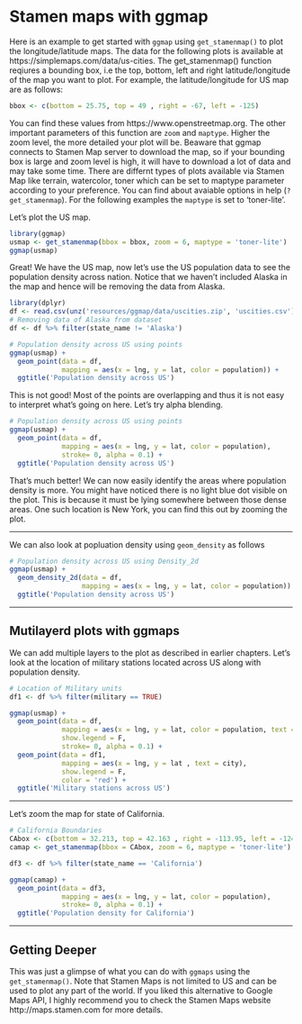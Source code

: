 # Stamen maps with ggmap

Here is an example to get started with `ggmap` using `get_stamenmap()` to plot the longitude/latitude maps. The data for the following plots is available at https://simplemaps.com/data/us-cities. The get_stamenmap() function reqiures a bounding box, i.e the top, bottom, left and right latitude/longitude of the map you want to plot. For example, the latitude/longitude for US map are as follows:

```r
bbox <- c(bottom = 25.75, top = 49 , right = -67, left = -125)
```

You can find these values from https://www.openstreetmap.org. The other important parameters of this function are `zoom` and `maptype`. Higher the zoom level, the more detailed your plot will be. Beaware that ggmap connects to Stamen Map server to download the map, so if your bounding box is large and zoom level is high, it will have to download a lot of data and may take some time. There are differnt types of plots available via Stamen Map like terrain, watercolor, toner which can be set to maptype parameter according to your preference. You can find about avaiable options in help (`?get_stamenmap`). For the following examples the `maptype` is set to ‘toner-lite’.

Let’s plot the US map.

```r
library(ggmap)
usmap <- get_stamenmap(bbox = bbox, zoom = 6, maptype = 'toner-lite') 
ggmap(usmap)
```

Great! We have the US map, now let’s use the US population data to see the population density across nation. Notice that we haven’t included Alaska in the map and hence will be removing the data from Alaska.

```r
library(dplyr)
df <- read.csv(unz('resources/ggmap/data/uscities.zip', 'uscities.csv'))
# Removing data of Alaska from dataset
df <- df %>% filter(state_name != 'Alaska')
```

```r
# Population density across US using points
ggmap(usmap) + 
  geom_point(data = df, 
             mapping = aes(x = lng, y = lat, color = population)) +
  ggtitle('Population density across US')
```

This is not good! Most of the points are overlapping and thus it is not easy to interpret what’s going on here. Let’s try alpha blending.

```r
# Population density across US using points
ggmap(usmap) + 
  geom_point(data = df, 
             mapping = aes(x = lng, y = lat, color = population),
             stroke= 0, alpha = 0.1) +
  ggtitle('Population density across US')
```

That’s much better! We can now easily identify the areas where population density is more. You might have noticed there is no light blue dot visible on the plot. This is because it must be lying somewhere between those dense areas. One such location is New York, you can find this out by zooming the plot.

***

We can also look at popluation density using `geom_density` as follows

```r
# Population density across US using Density_2d
ggmap(usmap) + 
  geom_density_2d(data = df, 
                  mapping = aes(x = lng, y = lat, color = population)) +
  ggtitle('Population density across US')
```

***

## Mutilayerd plots with ggmaps

We can add multiple layers to the plot as described in earlier chapters. Let’s look at the location of military stations located across US along with population density.

```r
# Location of Military units 
df1 <- df %>% filter(military == TRUE) 

ggmap(usmap) + 
  geom_point(data = df, 
             mapping = aes(x = lng, y = lat, color = population, text = city),
             show.legend = F,
             stroke= 0, alpha = 0.1) +
  geom_point(data = df1, 
             mapping = aes(x = lng, y = lat , text = city), 
             show.legend = F,
             color = 'red') + 
  ggtitle('Military stations across US')
```

***

Let’s zoom the map for state of California.

```r
# California Boundaries
CAbox <- c(bottom = 32.213, top = 42.163 , right = -113.95, left = -124.585)
camap <- get_stamenmap(bbox = CAbox, zoom = 6, maptype = 'toner-lite')

df3 <- df %>% filter(state_name == 'California')

ggmap(camap) + 
  geom_point(data = df3, 
             mapping = aes(x = lng, y = lat, color = population),
             stroke= 0, alpha = 0.1) + 
  ggtitle('Population density for California')
```

***

## Getting Deeper

This was just a glimpse of what you can do with `ggmaps` using the `get_stamenmap()`. Note that Stamen Maps is not limited to US and can be used to plot any part of the world. If you liked this alternative to Google Maps API, I highly recommend you to check the Stamen Maps website http://maps.stamen.com for more details.
